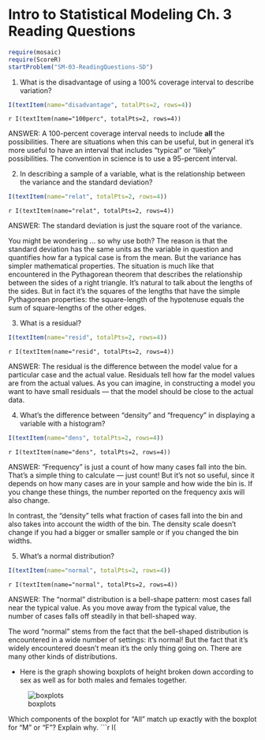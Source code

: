 Intro to Statistical Modeling Ch. 3 Reading Questions
========================================================
```r
require(mosaic)
require(ScoreR)
startProblem("SM-03-ReadingQuestions-SD")
```

1. What is the disadvantage of using a 100% coverage interval to
  describe variation? 
```r
I(textItem(name="disadvantage", totalPts=2, rows=4))
```
  `r I(textItem(name="100perc", totalPts=2, rows=4))`

<aside>
ANSWER:
A 100-percent coverage interval needs to include **all** the
possibilities.  There are situations when this can be useful, but in
general it's more useful to have an interval that includes "typical"
or "likely" possibilities.  The convention in science is to use a
95-percent interval.
</aside>

2. In describing a sample of a variable, 
what is the relationship between the variance and the standard
  deviation?
```r
I(textItem(name="relat", totalPts=2, rows=4))
```
  `r I(textItem(name="relat", totalPts=2, rows=4))`
  
<aside>
ANSWER:
The standard deviation is just the square root of the variance.  

You might be wondering ... so why use both?  The reason is that the standard deviation has the same
units as the variable in question and quantifies how far a typical
case is from the mean.  But the variance has simpler
mathematical properties.  The situation is much like that encountered
in the Pythagorean theorem that describes the relationship between the
sides of a right triangle.  It's natural to talk about the lengths of
the sides.  But in fact it's the squares of the lengths that have the
simple Pythagorean properties: the square-length of the hypotenuse
equals the sum of square-lengths of the other edges.
</aside>

3. What is a residual?
```r
I(textItem(name="resid", totalPts=2, rows=4))
```
  `r I(textItem(name="resid", totalPts=2, rows=4))`

<aside>
ANSWER:
The residual is the difference between the model value for a
particular case and the actual value.  Residuals tell how far the
model values are from the actual values.  As you can imagine, in
constructing a model you want to have small residuals --- that the
model should be close to the actual data.
</aside>

4. What's the difference between "density" and "frequency" in
  displaying a variable with a histogram?
```r
I(textItem(name="dens", totalPts=2, rows=4))
```
  `r I(textItem(name="dens", totalPts=2, rows=4))`

<aside>
ANSWER:
"Frequency" is just a count of how many cases fall into the bin.
That's a simple thing to calculate --- just count!  But it's not so
useful, since it depends on how many cases are in your sample and how
wide the bin is.  If you change these things, the number reported on
the frequency axis will also change. 

In contrast, the "density" tells what fraction of cases fall into
the bin and also takes into account the width of the bin.  The density
scale doesn't change if you had a bigger or smaller sample or if you
changed the bin widths.
</aside>

5. What's a normal distribution?
```r
I(textItem(name="normal", totalPts=2, rows=4))
```

  `r I(textItem(name="normal", totalPts=2, rows=4))`

<aside>
ANSWER:
The "normal" distribution is a bell-shape pattern: most cases fall
near the typical value.  As you move away from the typical value, the
number of cases falls off steadily in that bell-shaped way.

The word "normal" stems from the fact that the bell-shaped
distribution is encountered in a wide number of settings: it's normal!
But the fact that it's widely encountered doesn't mean it's the only
thing going on.  There are many other kinds of distributions.
</aside>

* Here is the graph showing boxplots of 
height broken down according to sex as well as 
for both males and females together. 

![boxplots](fig-reading-03a.png)


Which components of the boxplot for
"All" match up exactly with the boxplot for "M" or "F"?  Explain
why.
```r
I(